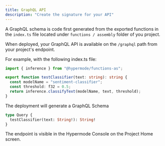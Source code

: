 ```yaml
---
title: GraphQL API
description: "Create the signature for your API"
---
```


A GraphQL schema is code first generated from the exported functions in the `index.ts` file located under `functions / assembly` folder of you project.

When deployed, your GraphQL API is available on the `/graphql` path from your project's endpoint.


For example, with the following index.ts file:
```ts
import { inference } from "@hypermode/functions-as";

export function testClassifier(text: string): string {
  const modelName = "sentiment-classifier";
  const threshold: f32 = 0.5;
  return inference.classifyText(modelName, text, threshold);
}
```
The deployment will generate a GraphQL Schema 

```graphql
type Query {
  testClassifier(text: String!): String! 
}
```

The endpoint is visible in the Hypermode Console on the Project Home screen.




